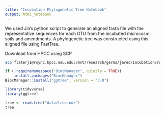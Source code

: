 ```yaml
---
title: "Incubation Phylogenetic Tree Notebook"
output: html_notebook
---
```

We used Jin's python script to generate an aligned fasta file with the representative sequences for each OTU from the incubated microcosm soils and amendments. A phylogenetic tree was constructed using this aligned file using FastTree.       

Download from HPCC using SCP
```bash
scp flaterj1@rsync.hpcc.msu.edu:/mnt/research/germs/jared/Incubation/raw/tree.nwk ./tree.nwk
```
```r
if (!requireNamespace("BiocManager", quietly = TRUE))
    install.packages("BiocManager")
BiocManager::install("ggtree", version = "3.8")
```

```r
library(tidyverse)
library(ggtree)

tree <- read.tree("data/tree.nwk")
tree
```

